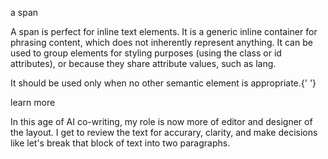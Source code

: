 
<Meta title="design system/atoms/text/span" />

<Subtitle>a span</Subtitle>


  A span is perfect for inline text elements. It is a generic inline container for phrasing content, which does not
  inherently represent anything. It can be used to group elements for styling purposes (using the class or id
  attributes), or because they share attribute values, such as lang.

  It should be used only when no other semantic element is appropriate.{' '}
  <Link url="https://developer.mozilla.org/en-US/docs/Web/HTML/Element/span">learn more</Link>



  In this age of AI co-writing, my role is now more of editor and designer of the layout. I get to review the text for
  accurary, clarity, and make decisions like let's break that block of text into two paragraphs.


<Canvas>
  <Story name="span">
    <SpanStory />
  </Story>
</Canvas>

